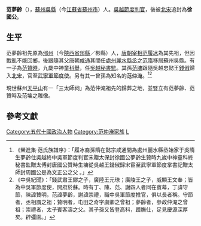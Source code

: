 '''范夢齡'''（{{bd|？||？|catIdx=F}}），[[蘇州|蘇州]][[吳縣|吳縣]]（今[[江蘇省|江蘇省]][[蘇州市|蘇州市]]）人。[[吴越国|吳越]][[節度判官|節度判官]]，後被[[北宋|北宋]]追封為'''徐國公'''。

==生平==
范夢齡祖先原為[[邠州|邠州]]（今[[陝西省|陝西省]][[彬縣|邠縣]]／彬縣）人，[[唐朝|唐朝]][[宰相|宰相]][[范履冰|范履冰]]為其先祖，但因戰亂不能回鄉，後跟隨其父唐朝[[咸通|咸通]]其間任[[處州|處州]][[丽水市|麗水]][[縣丞|縣丞]]之[[范隋|范隋]]移居蘇州吳縣。有一子為[[范贊時|范贊時]]，九歲中神童[[科舉|科舉]]，任[[吴越国|吳越]][[秘書監|秘書監]]。其孫[[范墉|范墉]]跟隨吳越忠懿王[[錢俶|錢俶]]歸入[[北宋|北宋]]，官至[[武寧軍節度使|武寧軍節度使]]。另有其一曾孫為知名的[[范仲淹|范仲淹]]。<ref>《榮進集‧范氏族譜序》：「履冰裔孫隋在懿宗咸通間為處州麗水縣丞始家于吳隋生夢齡仕吳越終中吳軍節度判官宋贈太保封徐國公夢齡生贊時九嵗中神童科終秘書監贈太傅封唐國公贊時生墉從吳越王錢俶歸宋宦至武寧軍節度掌書記贈太師封周國公是為文正公之父
。」</ref><ref>《中吳紀聞》：「錢武肅王鏐之子，廣陸王元璙；廣陵王之子，威顯王文奉；皆為中吳軍節度使，開府於蘇。時有丁、陳、范、謝四人者同在賓幕，丁諱守節，陳諱贊明，范諱夢齡，謝諱崇禮，職中吳軍節度推官，俱以長者稱。守節者，丞相謂之祖；贊明者，屯田之奇字虞卿之曾祖；夢齡者，參政仲淹之曾祖；崇禮者，太子賓客濤之父。其子孫又皆登高科，躋膴仕，足見慶源深厚矣。辟彊園。」</ref>

現世蘇州[[天平山_(苏州)|天平山]]有一「三太師祠」為范仲淹祖先的歸葬之地，並豎立有范夢齡、范贊時及范墉之雕像。

==參考文獻==
{{wikisource|榮進集}}
{{wikisource|中吳紀聞}}
{{Reflist}}

{{DEFAULTSORT:Fan范}}
[[Category:五代十國政治人物|Category:五代十國政治人物]]
[[Category:范仲淹家族|Category:范仲淹家族]]
[[Category:范姓|L]]